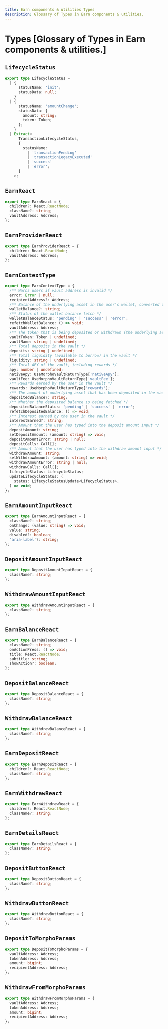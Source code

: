 ```yaml
---
title: Earn components & utilities Types
description: Glossary of Types in Earn components & utilities.
---
```


# Types [Glossary of Types in Earn components & utilities.]

## `LifecycleStatus`

```ts
export type LifecycleStatus =
  | {
      statusName: 'init';
      statusData: null;
    }
  | {
      statusName: 'amountChange';
      statusData: {
        amount: string;
        token: Token;
      };
    }
  | Extract<
      TransactionLifecycleStatus,
      {
        statusName:
          | 'transactionPending'
          | 'transactionLegacyExecuted'
          | 'success'
          | 'error';
      }
    >;
```

## `EarnReact`

```ts
export type EarnReact = {
  children?: React.ReactNode;
  className?: string;
  vaultAddress: Address;
};
```

## `EarnProviderReact`

```ts
export type EarnProviderReact = {
  children: React.ReactNode;
  vaultAddress: Address;
};
```

## `EarnContextType`

```ts
export type EarnContextType = {
  /** Warns users if vault address is invalid */
  error: Error | null;
  recipientAddress?: Address;
  /** Balance of the underlying asset in the user's wallet, converted to the asset's decimals */
  walletBalance?: string;
  /** Status of the wallet balance fetch */
  walletBalanceStatus: 'pending' | 'success' | 'error';
  refetchWalletBalance: () => void;
  vaultAddress: Address;
  /** The token that is being deposited or withdrawn (the underlying asset of the vault) */
  vaultToken: Token | undefined;
  vaultName: string | undefined;
  /** Total deposits in the vault */
  deposits: string | undefined;
  /** Total liquidity (available to borrow) in the vault */
  liquidity: string | undefined;
  /** Total APY of the vault, including rewards */
  apy: number | undefined;
  nativeApy: UseMorphoVaultReturnType['nativeApy'];
  vaultFee: UseMorphoVaultReturnType['vaultFee'];
  /** Rewards earned by the user in the vault */
  rewards: UseMorphoVaultReturnType['rewards'];
  /** The amount of underlying asset that has been deposited in the vault by the connected user */
  depositedBalance?: string;
  /** Whether the deposited balance is being fetched */
  depositedBalanceStatus: 'pending' | 'success' | 'error';
  refetchDepositedBalance: () => void;
  /** Interest earned by the user in the vault */
  interestEarned?: string;
  /** Amount that the user has typed into the deposit amount input */
  depositAmount: string;
  setDepositAmount: (amount: string) => void;
  depositAmountError: string | null;
  depositCalls: Call[];
  /** Amount that the user has typed into the withdraw amount input */
  withdrawAmount: string;
  setWithdrawAmount: (amount: string) => void;
  withdrawAmountError: string | null;
  withdrawCalls: Call[];
  lifecycleStatus: LifecycleStatus;
  updateLifecycleStatus: (
    status: LifecycleStatusUpdate<LifecycleStatus>,
  ) => void;
};
```

## `EarnAmountInputReact`

```ts
export type EarnAmountInputReact = {
  className?: string;
  onChange: (value: string) => void;
  value: string;
  disabled?: boolean;
  'aria-label'?: string;
};
```

## `DepositAmountInputReact`

```ts
export type DepositAmountInputReact = {
  className?: string;
};
```

## `WithdrawAmountInputReact`

```ts
export type WithdrawAmountInputReact = {
  className?: string;
};
```

## `EarnBalanceReact`

```ts
export type EarnBalanceReact = {
  className?: string;
  onActionPress: () => void;
  title: React.ReactNode;
  subtitle: string;
  showAction?: boolean;
};
```

## `DepositBalanceReact`

```ts
export type DepositBalanceReact = {
  className?: string;
};
```

## `WithdrawBalanceReact`

```ts
export type WithdrawBalanceReact = {
  className?: string;
};
```

## `EarnDepositReact`

```ts
export type EarnDepositReact = {
  children?: React.ReactNode;
  className?: string;
};
```

## `EarnWithdrawReact`

```ts
export type EarnWithdrawReact = {
  children?: React.ReactNode;
  className?: string;
};
```

## `EarnDetailsReact`

```ts
export type EarnDetailsReact = {
  className?: string;
};
```

## `DepositButtonReact`

```ts
export type DepositButtonReact = {
  className?: string;
};
```

## `WithdrawButtonReact`

```ts
export type WithdrawButtonReact = {
  className?: string;
};
```

## `DepositToMorphoParams`

```ts
export type DepositToMorphoParams = {
  vaultAddress: Address;
  tokenAddress: Address;
  amount: bigint;
  recipientAddress: Address;
};
```

## `WithdrawFromMorphoParams`

```ts
export type WithdrawFromMorphoParams = {
  vaultAddress: Address;
  tokenAddress: Address;
  amount: bigint;
  recipientAddress: Address;
};
```